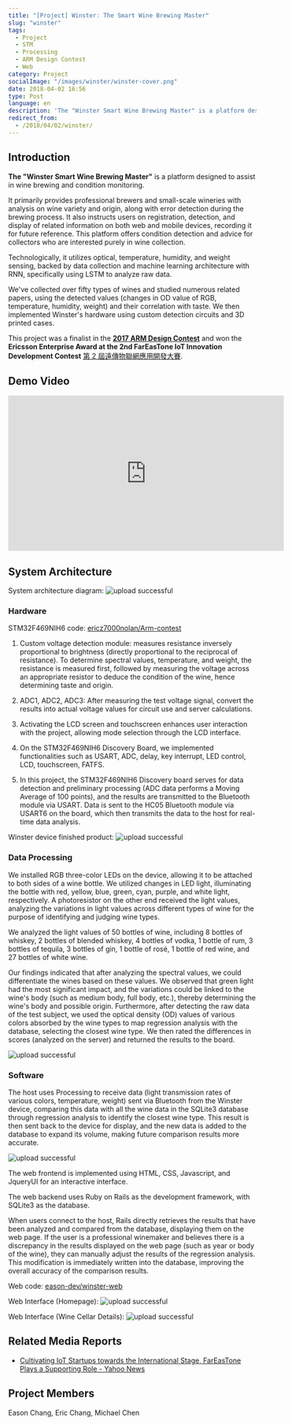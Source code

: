 ```yaml
---
title: "[Project] Winster: The Smart Wine Brewing Master"
slug: "winster"
tags:
  - Project
  - STM
  - Processing
  - ARM Design Contest
  - Web
category: Project
socialImage: "/images/winster/winster-cover.png"
date: 2018-04-02 16:56
type: Post
language: en
description: 'The "Winster Smart Wine Brewing Master" is a platform designed to assist in wine brewing and condition monitoring, offering variety and origin analysis for professional brewers and small-scale wineries, as well as error detection during the brewing process.'
redirect_from:
  - /2018/04/02/winster/
---
```


## Introduction

**The "Winster Smart Wine Brewing Master"** is a platform designed to assist in wine brewing and condition monitoring.

It primarily provides professional brewers and small-scale wineries with analysis on wine variety and origin, along with error detection during the brewing process. It also instructs users on registration, detection, and display of related information on both web and mobile devices, recording it for future reference. This platform offers condition detection and advice for collectors who are interested purely in wine collection.

Technologically, it utilizes optical, temperature, humidity, and weight sensing, backed by data collection and machine learning architecture with RNN, specifically using LSTM to analyze raw data.

We've collected over fifty types of wines and studied numerous related papers, using the detected values (changes in OD value of RGB, temperature, humidity, weight) and their correlation with taste. We then implemented Winster's hardware using custom detection circuits and 3D printed cases.

This project was a finalist in the **[2017 ARM Design Contest](http://www.armdesigncontest.com/customers/login/)** and won the **Ericsson Enterprise Award at the 2nd FarEasTone IoT Innovation Development Contest** [第 2 屆遠傳物聯網應用開發大賽](http://promotion.fetnet.net/ebu/2017IoTHackathon/index.html).

## Demo Video

<iframe
  width="560"
  height="315"
  src="https://www.youtube-nocookie.com/embed/KtZpLWXkcy4"
  frameBorder="0"
  allow="accelerometer; autoplay; clipboard-write; encrypted-media; gyroscope; picture-in-picture"
  allowFullScreen
></iframe>

## System Architecture

System architecture diagram:
![upload successful](/images/winster/pasted-8.png)

### Hardware

STM32F469NIH6 code: [ericz7000nolan/Arm-contest](https://github.com/ericz7000nolan/Arm-contest)

1. Custom voltage detection module: measures resistance inversely proportional to brightness (directly proportional to the reciprocal of resistance). To determine spectral values, temperature, and weight, the resistance is measured first, followed by measuring the voltage across an appropriate resistor to deduce the condition of the wine, hence determining taste and origin.

2. ADC1, ADC2, ADC3: After measuring the test voltage signal, convert the results into actual voltage values for circuit use and server calculations.

3. Activating the LCD screen and touchscreen enhances user interaction with the project, allowing mode selection through the LCD interface.

4. On the STM32F469NIH6 Discovery Board, we implemented functionalities such as USART, ADC, delay, key interrupt, LED control, LCD, touchscreen, FATFS.

5. In this project, the STM32F469NIH6 Discovery board serves for data detection and preliminary processing (ADC data performs a Moving Average of 100 points), and the results are transmitted to the Bluetooth module via USART. Data is sent to the HC05 Bluetooth module via USART6 on the board, which then transmits the data to the host for real-time data analysis.

Winster device finished product:
![upload successful](/images/winster/pasted-11.png)

### Data Processing

We installed RGB three-color LEDs on the device, allowing it to be attached to both sides of a wine bottle. We utilized changes in LED light, illuminating the bottle with red, yellow, blue, green, cyan, purple, and white light, respectively. A photoresistor on the other end received the light values, analyzing the variations in light values across different types of wine for the purpose of identifying and judging wine types.

We analyzed the light values of 50 bottles of wine, including 8 bottles of whiskey, 2 bottles of blended whiskey, 4 bottles of vodka, 1 bottle of rum, 3 bottles of tequila, 3 bottles of gin, 1 bottle of rosé, 1 bottle of red wine, and 27 bottles of white wine.

Our findings indicated that after analyzing the spectral values, we could differentiate the wines based on these values. We observed that green light had the most significant impact, and the variations could be linked to the wine's body (such as medium body, full body, etc.), thereby determining the wine's body and possible origin. Furthermore, after detecting the raw data of the test subject, we used the optical density (OD) values of various colors absorbed by the wine types to map regression analysis with the database, selecting the closest wine type. We then rated the differences in scores (analyzed on the server) and returned the results to the board.

![upload successful](/images/winster/pasted-12.png)

### Software

The host uses Processing to receive data (light transmission rates of various colors, temperature, weight) sent via Bluetooth from the Winster device, comparing this data with all the wine data in the SQLite3 database through regression analysis to identify the closest wine type. This result is then sent back to the device for display, and the new data is added to the database to expand its volume, making future comparison results more accurate.

![upload successful](/images/winster/pasted-13.png)

The web frontend is implemented using HTML, CSS, Javascript, and JqueryUI for an interactive interface.

The web backend uses Ruby on Rails as the development framework, with SQLite3 as the database.

When users connect to the host, Rails directly retrieves the results that have been analyzed and compared from the database, displaying them on the web page. If the user is a professional winemaker and believes there is a discrepancy in the results displayed on the web page (such as year or body of the wine), they can manually adjust the results of the regression analysis. This modification is immediately written into the database, improving the overall accuracy of the comparison results.

Web code: [eason-dev/winster-web](https://github.com/eason-dev/winster-web)

Web Interface (Homepage):
![upload successful](/images/winster/pasted-9.png)

Web Interface (Wine Cellar Details):
![upload successful](/images/winster/pasted-10.png)

## Related Media Reports

- [Cultivating IoT Startups towards the International Stage, FarEasTone Plays a Supporting Role - Yahoo News](https://tw.news.yahoo.com/%E5%9F%B9%E8%82%B2iot%E6%96%B0%E5%89%B5%E5%9C%98%E9%9A%8A%E9%82%81%E5%90%91%E5%9C%8B%E9%9A%9B%E8%88%9E%E5%8F%B0-%E9%81%A0%E5%82%B3%E6%89%AE%E6%8E%A8%E6%89%8B-084206839.html)

## Project Members

Eason Chang, Eric Chang, Michael Chen
